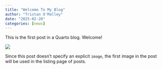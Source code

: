 ```yaml
---
title: "Welcome To My Blog"
author: "Tristan O'Malley"
date: "2025-02-20"
categories: [news]
---
```


This is the first post in a Quarto blog. Welcome!

![](thumbnail.jpg)

Since this post doesn't specify an explicit `image`, the first image in the post will be used in the listing page of posts.
